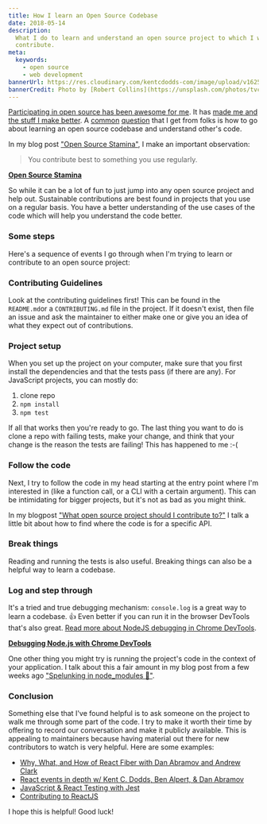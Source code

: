 ```yaml
---
title: How I learn an Open Source Codebase
date: 2018-05-14
description:
  What I do to learn and understand an open source project to which I want to
  contribute.
meta:
  keywords:
    - open source
    - web development
bannerUrl: https://res.cloudinary.com/kentcdodds-com/image/upload/v1625032786/kentcdodds.com/content/blog/how-i-learn-an-open-source-codebase/banner.jpg
bannerCredit: Photo by [Robert Collins](https://unsplash.com/photos/tvc5imO5pXk)
---
```


[Participating in open source has been awesome for me](/blog/how-getting-into-open-source-has-been-awesome-for-me).
It has
[made me and the stuff I make better](https://youtu.be/6mtPPkKchcQ?list=PLV5CVI1eNcJgNqzNwcs4UKrlJdhfDjshf).
A [common](https://github.com/kentcdodds/ama/issues/57)
[question](https://github.com/kentcdodds/ama/issues/264) that I get from folks
is how to go about learning an open source codebase and understand other's code.

In my blog post ["Open Source Stamina"](/blog/open-source-stamina), I make an
important observation:

> You contribute best to something you use regularly.

[**Open Source Stamina**](/blog/open-source-stamina)

So while it can be a lot of fun to just jump into any open source project and
help out. Sustainable contributions are best found in projects that you use on a
regular basis. You have a better understanding of the use cases of the code
which will help you understand the code better.

### Some steps

Here's a sequence of events I go through when I'm trying to learn or contribute
to an open source project:

### Contributing Guidelines

Look at the contributing guidelines first! This can be found in the
`README.md`or a `CONTRIBUTING.md` file in the project. If it doesn't exist, then
file an issue and ask the maintainer to either make one or give you an idea of
what they expect out of contributions.

### Project setup

When you set up the project on your computer, make sure that you first install
the dependencies and that the tests pass (if there are any). For JavaScript
projects, you can mostly do:

1.  clone repo
2.  `npm install`
3.  `npm test`

If all that works then you're ready to go. The last thing you want to do is
clone a repo with failing tests, make your change, and think that your change is
the reason the tests are failing! This has happened to me :-(

### Follow the code

Next, I try to follow the code in my head starting at the entry point where I'm
interested in (like a function call, or a CLI with a certain argument). This can
be intimidating for bigger projects, but it's not as bad as you might think.

In my blogpost
["What open source project should I contribute to?"](/blog/what-open-source-project-should-i-contribute-to)
I talk a little bit about how to find where the code is for a specific API.

### Break things

Reading and running the tests is also useful. Breaking things can also be a
helpful way to learn a codebase.

### Log and step through

It's a tried and true debugging mechanism: `console.log` is a great way to learn
a codebase. 👍 Even better if you can run it in the browser DevTools that's also
great.
[Read more about NodeJS debugging in Chrome DevTools](https://medium.com/@paul_irish/debugging-node-js-nightlies-with-chrome-devtools-7c4a1b95ae27).

[**Debugging Node.js with Chrome DevTools**](https://medium.com/@paul_irish/debugging-node-js-nightlies-with-chrome-devtools-7c4a1b95ae27)

One other thing you might try is running the project's code in the context of
your application. I talk about this a fair amount in my blog post from a few
weeks ago
["Spelunking in node_modules 👷"](/blog/spelunking-in-node-modules-bf165af19968).

### Conclusion

Something else that I've found helpful is to ask someone on the project to walk
me through some part of the code. I try to make it worth their time by offering
to record our conversation and make it publicly available. This is appealing to
maintainers because having material out there for new contributors to watch is
very helpful. Here are some examples:

- [Why, What, and How of React Fiber with Dan Abramov and Andrew Clark](https://youtu.be/crM1iRVGpGQ?list=PLV5CVI1eNcJi8sor_aQ2AzOeQ3On3suOr)
- [React events in depth w/ Kent C. Dodds, Ben Alpert, & Dan Abramov](https://youtu.be/dRo_egw7tBc?list=PLV5CVI1eNcJi8sor_aQ2AzOeQ3On3suOr)
- [JavaScript & React Testing with Jest](https://youtu.be/i31VtyJSM-I?list=PLV5CVI1eNcJi8sor_aQ2AzOeQ3On3suOr)
- [Contributing to ReactJS](https://youtu.be/wUpPsEcGsg8?list=PLV5CVI1eNcJi8sor_aQ2AzOeQ3On3suOr)

I hope this is helpful! Good luck!
